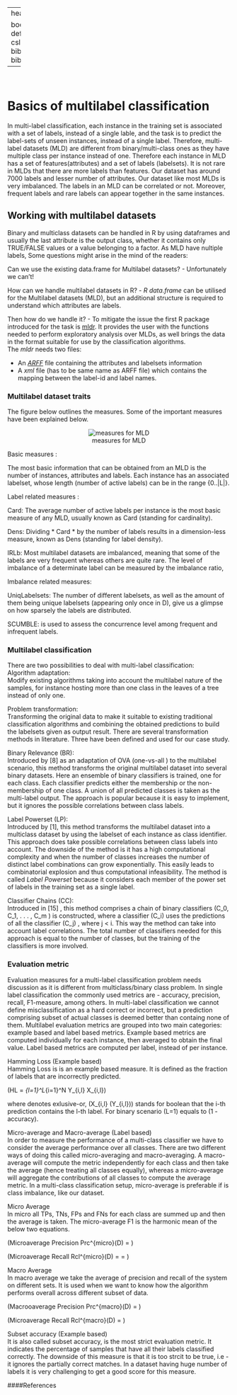 
---
header-includes:
   - \usepackage{bbm}
always_allow_html: yes
output:
  html_document: 
    theme: united
    highlight: haddock
    css: "style.css"
    
bookdown::html_document2: default
link-citations: yes
csl: biomed-central.csl
bibliography: bibliography.bib
---

&nbsp;
&nbsp;
&nbsp;
    
# Basics of multilabel classification 


In multi-label classification, each instance in the training set is associated with a set of labels, instead of a single lable, and the task is to predict the label-sets of unseen instances, instead of a single label. Therefore, multi-label datasets (MLD) are different from binary/multi-class ones as they have multiple class per instance instead of one. Therefore each instance in MLD has a set of features(attributes) and a set of labels (labelsets). It is not rare in MLDs that there are more labels than features. Our dataset has around 7000 labels and lesser number of attributes. Our dataset like most MLDs is very imbalanced. The labels in an MLD can be correlated or not. Moreover, frequent labels and rare labels can appear together in the same instances.

## Working with multilabel datasets {.tabset  .tabset-fade}
 
Binary and multiclass datasets can be handled in R by using dataframes and usually the last attribute is the output class, whether it contains only TRUE/FALSE values or a value belonging to a factor. As MLD have nultiple labels, Some questions might arise in the mind of the readers:

 <span class="sub-sub-header">Can we use the existing data.frame for Multilabel datasets?</span> - Unfortunately we can't!  
 
 <span class="sub-sub-header">How can we handle multilabel datasets in R?</span> - *R data.frame* can be utilised for the Multilabel datasets (MLD), but an additional structure is required to understand which attributes are labels.  
 
<span class="sub-sub-header"> Then how do we handle it? </span> - To mitigate the issue the first R package introduced for the task is [mldr](https://cran.r-project.org/web/packages/mldr/mldr.pdf). It provides the user with the functions needed to perform exploratory analysis over MLDs, as well brings the data in the format suitable for use by the classification algorithms.  
The *mldr* needs two files:  

- An [*ARFF*](https://www.cs.waikato.ac.nz/ml/weka/arff.html) file containing the attributes and labelsets information  
- A *xml* file (has to be same name as ARFF file)  which contains the mapping between the label-id and label names. 
 
### Multilabel dataset traits

The figure below outlines the measures. Some of the important measures have been explained below.
  

<center>![measures for MLD](Figs/measures.png)</center>

<span class="sub-header">Basic measures :</span>  

The most basic information that can be obtained from an MLD is the number of instances, attributes
and labels. Each instance has an associated labelset, whose length (number of active labels) can be in the range
{0..|L|}.

<span class="sub-header">Label related measures :</span>  

<span class="sub-sub-header"> Card:</span> The average number of active labels per instance is the most basic measure of any MLD, usually
known as Card (standing for cardinality).

<span class="sub-sub-header"> Dens:</span> Dividing * Card * by the number of labels results in a dimension-less measure, known as Dens (standing for label density).

<span class="sub-sub-header"> IRLb:</span> Most multilabel datasets are imbalanced, meaning that some of the labels are very frequent whereas
others are quite rare. The level of imbalance of a determinate label can be measured by the imbalance ratio,

<span class="sub-header">Imbalance related measures:</span>  

<span class="sub-sub-header">  UniqLabelsets:</span> The number of different labelsets, as well as the amount of them being unique labelsets (appearing only
once in D), give us a glimpse on how sparsely the labels are distributed.

<span class="sub-sub-header"> SCUMBLE:</span> is used to assess the concurrence level among frequent and infrequent labels.

### Multilabel classification  

There are two possibilities to deal with multi-label classification:  
<span class="sub-header"> Algorithm adaptation:</span>   
Modify existing algorithms taking into account the multilabel nature of the samples, for instance hosting more than one class in the leaves of a tree instead of only one.

<span class="sub-header"> Problem transformation:</span>  
Transforming the original data to make it suitable to existing traditional classification algorithms and combining the obtained predictions to build the labelsets given as output result. There are several transformation methods in literature. Three have been defined and used for our case study.  

<span class="sub-sub-header">  Binary Relevance (BR):</span>  
Introduced by [8] as an adaptation of OVA (one-vs-all ) to the multilabel scenario, this method transforms the original multilabel dataset into several binary datasets. Here an ensemble of binary classifiers is trained, one for each class. Each classifier predicts either the membership or the non-membership of one class. A union of all predicted classes is taken as the multi-label output. The approach is popular because it is easy to implement, but it ignores the possible correlations between class labels.  

<span class="sub-sub-header">  Label Powerset (LP):</span>  
Introduced by [1], this method transforms the multilabel dataset into a multiclass dataset by using the labelset of each instance as class identifier. This approach does take possible correlations between class labels into account. The downside of the method is it has a high computational complexity and when the number of classes increases the number of distinct label combinations can grow exponentially. This easily leads to combinatorial explosion and thus computational infeasibility. The method is called *Label Powerset* because it considers each member of the power set of labels in the training set as a single label.

<span class="sub-sub-header">  Classifier Chains (CC):</span>   
Introduced in [15] , this method comprises a chain of binary classifiers \(C_0, C_1, . . . , C_m \) is constructed, where a classifier \(C_i\) uses the predictions of all the classifier \(C_j\) , where j < i. This way the method can take into account label correlations. The total number of classifiers needed for this approach is equal to the number of classes, but the training of the classifiers is more involved. 

### Evaluation metric

Evaluation measures for a multi-label classification problem needs discussion as it is different from multiclass/binary class problem. In single label classification the commonly used metrics are - accuracy, precision, recall, F1-measure, among others. In multi-label classification we cannot define misclassification as a hard correct or incorrect, but a prediction comprising subset of actual classes is deemed better than containg none of them. Multilabel evaluation metrics are grouped into two main categories: example based and label based metrics. Example based metrics are computed individually for each instance, then averaged to obtain the final value. Label based metrics are computed per label, instead of per instance.

<span class="sub-header"> Hamming Loss (Example based)</span>  
Hamming Loss is is an example based measure. It is defined as the fraction of labels that are incorrectly predicted.

\(HL = \frac{1}{N . L} \sum_{l=1}^L\sum_{i=1}^N Y_{i,l} \oplus X_{i,l}\)  
  
  where \oplus denotes exlusive-or, \(X_{i,l} (Y_{i,l})\) stands for boolean that the i-th prediction contains the l-th label. For binary scenario (L=1) equals to (1 - accuracy).
  
<span class="sub-header"> Micro-average and Macro-average (Label based)</span>  
In order to measure the performance of a multi-class classifier we have to consider the average performance over all classes. There are two different ways of doing this called micro-averaging and macro-averaging. A macro-average will compute the metric independently for each class and then take the average (hence treating all classes equally), whereas a micro-average will aggregate the contributions of all classes to compute the average metric. In a multi-class classification setup, micro-average is preferable if is class imbalance, like our dataset.
  
<span class="sub-sub-header"> Micro Average</span>  
In micro all TPs, TNs, FPs and FNs for each class are summed up and then the average is taken. The micro-average F1 is the harmonic mean of the below two equations.  
  
\(Microaverage Precision Prc^{micro}(D) = \frac{\sum_c TP_c}{\sum_c TP_c + \sum_c FP_c} \)  
  
\(Microaverage Recall Rcl^{micro}(D) =  = \frac{\sum_c TP_c}{\sum_c TP_c + \sum_c FN_c} \) 
  
<span class="sub-sub-header"> Macro Average</span>  
In macro average we take the average of precision and recall of the system on different sets. It is used when we want to know how the algorithm performs overall across different subset of data.  

\(Macrooaverage Precision Prc^{macro}(D) = \frac{\sum_c Prc(D,c)}{|C|} \)  
  
\(Microaverage Recall Rcl^{macro}(D) = \frac{\sum_c Rcl(D,c)}{|C|} \) 

<span class="sub-header"> Subset accuracy (Example based)</span>  
It is also called subset accuracy, is the most strict evaluation metric. It indicates the percentage of samples that have all their labels classified correctly. The downside of this measure is that it is too strcit to be true, i.e - it ignores the partially correct matches. In a dataset having huge number of labels it is very challenging to get a good score for this measure.


####References
 
